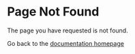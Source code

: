 # Page Not Found

The page you have requested is not found.

Go back to the [documentation homepage](/)
